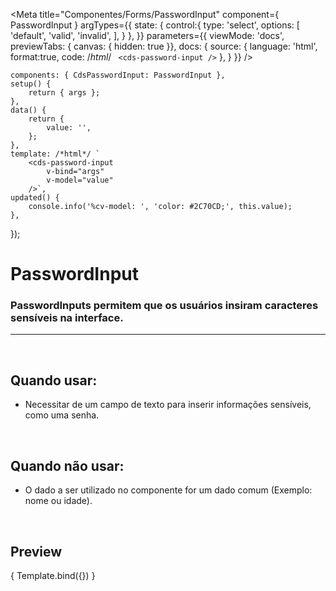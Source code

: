 
<Meta
	title="Componentes/Forms/PasswordInput"
	component={ PasswordInput }
	argTypes={{
		state: {
			control:{
				type: 'select',
				options: [
					'default',
					'valid',
					'invalid',
				],
			}
		},
	}}
	parameters={{
		viewMode: 'docs',
		previewTabs: { canvas: { hidden: true }},
		docs: {
			source: {
				language: 'html',
				format:true,
				code: /*html*/ `
                <cds-password-input />`
			},
		}
	}}
/>

	components: { CdsPasswordInput: PasswordInput },
	setup() {
		return { args };
	},
	data() {
		return {
			value: '',
		};
	},
	template: /*html*/ `
		<cds-password-input
			v-bind="args" 
			v-model="value"
		/>`,
	updated() {
		console.info('%cv-model: ', 'color: #2C70CD;', this.value);
	},
});

# PasswordInput

### PasswordInputs permitem que os usuários insiram caracteres sensíveis na interface.
---
<br />

## Quando usar:
- Necessitar de um campo de texto para inserir informações sensíveis, como uma senha.

<br />

## Quando não usar:
- O dado a ser utilizado no componente for um dado comum (Exemplo: nome ou idade).

<br />

## Preview

<Canvas>
	<Story
		name="PasswordInput"
	>
		{ Template.bind({}) }
	</Story>
</Canvas>

<ArgsTable story="PasswordInput" />
